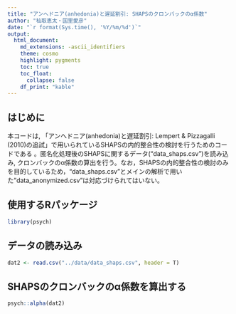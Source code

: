 ```yaml
---
title: "アンへドニア(anhedonia)と遅延割引: SHAPSのクロンバックのα係数"
author: "杣取恵太・国里愛彦"
date: "`r format(Sys.time(), '%Y/%m/%d')`"
output:
  html_document:
    md_extensions: -ascii_identifiers
    theme: cosmo
    highlight: pygments
    toc: true
    toc_float:
      collapse: false
    df_print: "kable"
---
```


## はじめに

本コードは, 「アンへドニア(anhedonia)と遅延割引: Lempert & Pizzagalli (2010)の追試」で用いられているSHAPSの内的整合性の検討を行うためのコードである
。匿名化処理後のSHAPSに関するデータ("data_shaps.csv")を読み込み, クロンバックのα係数の算出を行う。なお，SHAPSの内的整合性の検討のみを目的しているため，"data_shaps.csv"とメインの解析で用いた"data_anonymized.csv"は対応づけられてはいない。

## 使用するRパッケージ
```r
library(psych)
```

## データの読み込み
```r
dat2 <- read.csv("../data/data_shaps.csv", header = T)
```

## SHAPSのクロンバックのα係数を算出する
```r
psych::alpha(dat2)
```
